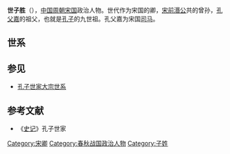 {{先秦人物信息框
|image       = 
|姓= [[子姓|子]] 
|名= 世
|shi        = 
|字= 父胜
|hao         = 
|官位= [[宋国|宋国]]卿
|名称= 世子胜
|nickzi      = 
|posthumous  = 
|时代= [[周朝|周朝]]
|国家= [[宋国|宋国]]
|hometown    = 
|birth       = 
|death       =
|honor       = 
|父=[[宋父周|宋父周]] 
|spouse       = 
|子女= [[正考父|正考父]]
}}
'''世子胜'''（{{bd|？||？||catIdx=Z子}}），[[中国|中国]][[周朝|周朝]][[宋国|宋国]]政治人物。世代作为宋国的卿，[[宋前湣公|宋前湣公]]共的曾孙，[[孔父嘉|孔父嘉]]的祖父，也就是[[孔子|孔子]]的九世祖。孔父嘉为宋国[[司马|司马]]。

==世系==
{{familytree/start}}
{{familytree | | | | | Ff |Ff=[[宋前湣公|宋前湣公]]}}
{{familytree | | | | | |!| }}
{{familytree | | | | | Ff |Ff=[[弗父何|弗父何]] }}
{{familytree | | | | | |!| }}
{{familytree | | | | | Sf |Sf=[[宋父周|宋父周]] }}
{{familytree | | | | | |!| }}
{{familytree | | | | |Sz |Sz=世子胜 }}
{{familytree | | | | | |!| }}
{{familytree | | | | | Zk |Zk=[[正考父|正考父]] }}
{{familytree | | | | | |!| }}
{{familytree | | | | |Kf |Kf=[[孔父嘉|孔父嘉]] }}
{{familytree | | | | | |!| }}
{{familytree | | | | |Mj |Mj=[[木金父|木金父]] }}
{{familytree | | | | | |!| }}
{{familytree | | | | |Qf |Qf=[[祁父|祁父]] }}
{{familytree | | | | | |!| }}
{{familytree | | | | | Fs |Fs=[[防叔|防叔]] }}
{{familytree | | | | | |!| }}
{{familytree | | | | | Bx |Bx=[[伯夏|伯夏]] }}
{{familytree | | | | | |!| }}
{{familytree | | | | | Sl |Sl=[[叔梁纥|叔梁纥]] }}
{{familytree | |,|-|-|-|(| }}
{{familytree | Mp | | Kz | |Mp=[[孟皮|孟皮]]|Kz=[[孔子|孔子]] }}
{{familytree/end}}

==参见==
*[[孔子世家大宗世系|孔子世家大宗世系]]

==参考文献==
*《[[史记|史记]]》孔子世家
[[Category:宋卿|Category:宋卿]]
[[Category:春秋战国政治人物|Category:春秋战国政治人物]]
[[Category:子姓|Category:子姓]]